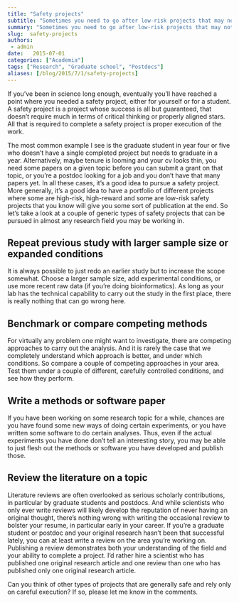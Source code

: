 ```yaml
---
title: "Safety projects"
subtitle: "Sometimes you need to go after low-risk projects that may not be that exciting but are guaranteed to work."
summary: "Sometimes you need to go after low-risk projects that may not be that exciting but are guaranteed to work."
slug:  safety-projects
authors:
 - admin
date:   2015-07-01
categories: ["Academia"]
tags: ["Research", "Graduate school", "Postdocs"]
aliases: [/blog/2015/7/1/safety-projects]
---
```

If you’ve been in science long enough, eventually you’ll have reached a point where you needed a safety project, either for yourself or for a student. A safety project is a project whose success is all but guaranteed, that doesn’t require much in terms of critical thinking or properly aligned stars. All that is required to complete a safety project is proper execution of the work.

The most common example I see is the graduate student in year four or five who doesn’t have a single completed project but needs to graduate in a year. Alternatively, maybe tenure is looming and your cv looks thin, you need some papers on a given topic before you can submit a grant on that topic, or you’re a postdoc looking for a job and you don’t have that many papers yet. In all these cases, it’s a good idea to pursue a safety project. More generally, it’s a good idea to have a portfolio of different projects where some are high-risk, high-reward and some are low-risk safety projects that you know will give you some sort of publication at the end. So let’s take a look at a couple of generic types of safety projects that can be pursued in almost any research field you may be working in. 

## Repeat previous study with larger sample size or expanded conditions

It is always possible to just redo an earlier study but to increase the scope somewhat. Choose a larger sample size, add experimental conditions, or use more recent raw data (if you’re doing bioinformatics). As long as your lab has the technical capability to carry out the study in the first place, there is really nothing that can go wrong here. 

## Benchmark or compare competing methods

For virtually any problem one might want to investigate, there are competing approaches to carry out the analysis. And it is rarely the case that we completely understand which approach is better, and under which conditions. So compare a couple of competing approaches in your area. Test them under a couple of different, carefully controlled conditions, and see how they perform. 

## Write a methods or software paper

If you have been working on some research topic for a while, chances are you have found some new ways of doing certain experiments, or you have written some software to do certain analyses. Thus, even if the actual experiments you have done don’t tell an interesting story, you may be able to just flesh out the methods or software you have developed and publish those.

## Review the literature on a topic

Literature reviews are often overlooked as serious scholarly contributions, in particular by graduate students and postdocs. And while scientists who only ever write reviews will likely develop the reputation of never having an original thought, there’s nothing wrong with writing the occasional review to bolster your resume, in particular early in your career. If you’re a graduate student or postdoc and your original research hasn’t been that successful lately, you can at least write a review on the area you’re working on. Publishing a review demonstrates both your understanding of the field and your ability to complete a project. I’d rather hire a scientist who has published one original research article and one review than one who has published only one original research article.

Can you think of other types of projects that are generally safe and rely only on careful execution? If so, please let me know in the comments.
